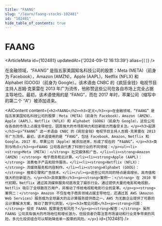 ```yaml
---
title: "FAANG"
slug: "/learn/faang-stocks-102481"
id: "102481"
hide_table_of_contents: true
---
```



# FAANG

<ArticleMeta id={102481} updatedAt={'2024-09-12 16:13:39'} alias={`[]`} />
<div className='border-solid border-b border-t-0 my-4 border-[var(--ifm-color-gray-300)]' />

在金融领域，“FAANG” 是指五家美国知名科技公司的股票：Meta (META)（前身为 Facebook），Amazon (AMZN)，Apple (AAPL)，Netflix (NFLX) 和 Alphabet (GOOG)（前身为 Google）。该术语由 CNBC 的《疯狂金钱》电视节目主持人吉姆·克莱雷在 2013 年广为流传，他称赞这些公司在各自市场上完全占据主导地位。最初，该术语使用的是 “FANG”，而在 2017 年时，苹果公司（缩写中的第二个 “A”）被添加进来。

<AIContent content={`<h2>FAANG</h2><h3>定义</h3><p>在金融领域，“FAANG” 是指五家美国知名科技公司的股票：Meta (META)（前身为 Facebook），Amazon (AMZN)，Apple (AAPL)，Netflix (NFLX) 和 Alphabet (GOOG)（前身为 Google）。这些公司在各自的市场上占据主导地位，因其强大的市场影响力和创新能力而备受关注。</p><h3>起源</h3><p>“FAANG” 这一术语由 CNBC 的《疯狂金钱》电视节目主持人吉姆·克莱雷在 2013 年广为流传。最初，该术语使用的是 “FANG”，包括 Facebook、Amazon、Netflix 和 Google。2017 年，苹果公司（Apple）被添加进来，形成了现在的 “FAANG”。</p><h3>类别与特点</h3><p>FAANG 公司各自代表了科技行业的不同领域：</p><ul><li><strong>Meta (META)：</strong> 社交媒体和广告。</li><li><strong>Amazon (AMZN)：</strong> 电子商务和云计算。</li><li><strong>Apple (AAPL)：</strong> 消费电子产品和软件服务。</li><li><strong>Netflix (NFLX)：</strong> 流媒体服务和内容制作。</li><li><strong>Alphabet (GOOG)：</strong> 搜索引擎和广告技术。</li></ul><p>这些公司共同的特点是高增长、高市值和强大的创新能力。</p><h3>具体案例</h3><p><strong>案例一：</strong> 在 2010 年代初期，Netflix 通过其流媒体服务彻底改变了娱乐行业。通过提供大量的电影和电视剧，Netflix 吸引了全球数百万用户，并推动了传统电视和电影行业的变革。</p><p><strong>案例二：</strong> Amazon 不仅在电子商务领域占据主导地位，还通过其 AWS（Amazon Web Services）服务成为全球最大的云计算服务提供商之一。AWS 为无数企业提供了可靠的云计算解决方案，推动了数字化转型。</p><h3>常见问题</h3><p><strong>问题：</strong> 投资 FAANG 股票是否有风险？</p><p><strong>解答：</strong> 虽然 FAANG 公司具有强大的市场地位和增长潜力，但投资者仍需注意市场波动和行业竞争带来的风险。多元化投资组合可以帮助降低单一股票的风险。</p>`} id={102481} />
